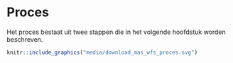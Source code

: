 # Proces

Het proces bestaat uit twee stappen die in het volgende hoofdstuk worden beschreven.

```r
knitr::include_graphics("media/download_mas_wfs_proces.svg")
```

```{=html}
<!-- schematische voorstelling van het proces
gebruik bijvoorbeeld `draw.io` en exporteer als png
of maak het schema met een R package zoals `visNetwork`
-->
```

